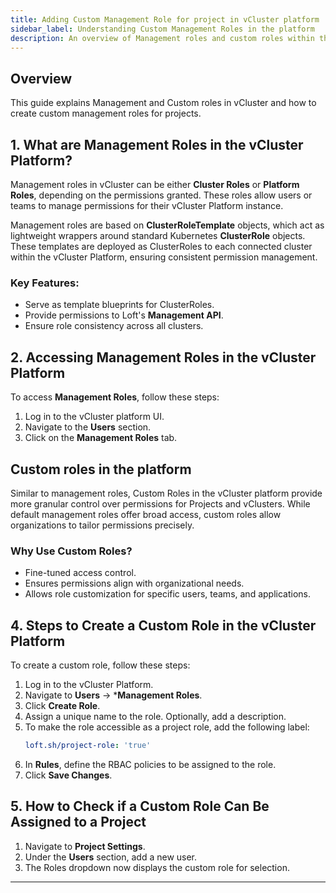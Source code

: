 ```yaml
---
title: Adding Custom Management Role for project in vCluster platform 
sidebar_label: Understanding Custom Management Roles in the platform
description: An overview of Management roles and custom roles within the vCluster platform, including steps to create custom management roles.
---
```


## Overview

This guide explains Management and Custom roles in vCluster and how to create custom management roles for projects.

## 1. What are Management Roles in the vCluster Platform?

Management roles in vCluster can be either **Cluster Roles** or **Platform Roles**, depending on the permissions granted. These roles allow users or teams to manage permissions for their vCluster Platform instance.

Management roles are based on **ClusterRoleTemplate** objects, which act as lightweight wrappers around standard Kubernetes **ClusterRole** objects. These templates are deployed as ClusterRoles to each connected cluster within the vCluster Platform, ensuring consistent permission management.

### **Key Features:**
- Serve as template blueprints for ClusterRoles.
- Provide permissions to Loft's **Management API**.
- Ensure role consistency across all clusters.

## 2. Accessing Management Roles in the vCluster Platform

To access **Management Roles**, follow these steps:

1. Log in to the vCluster platform UI.
2. Navigate to the **Users** section.
3. Click on the **Management Roles** tab.

## Custom roles in the platform

Similar to management roles,  Custom Roles in the vCluster platform provide more granular control over permissions for Projects and vClusters. While default management roles offer broad access, custom roles allow organizations to tailor permissions precisely.

### **Why Use Custom Roles?**
- Fine-tuned access control.
- Ensures permissions align with organizational needs.
- Allows role customization for specific users, teams, and applications.

## 4. Steps to Create a Custom Role in the vCluster Platform

To create a custom role, follow these steps:

1. Log in to the vCluster Platform.
2. Navigate to **Users** -> ***Management Roles**.
3. Click **Create Role**.
4. Assign a unique name to the role. Optionally, add a description.
5. To make the role accessible as a project role, add the following label:
   ```yaml
   loft.sh/project-role: 'true'
   ```
6. In **Rules**, define the RBAC policies to be assigned to the role.
7. Click **Save Changes**.

## 5. How to Check if a Custom Role Can Be Assigned to a Project

1. Navigate to **Project Settings**.
2. Under the **Users** section, add a new user.
3. The Roles dropdown now displays the custom role for selection.

---

